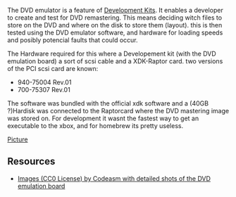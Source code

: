 The DVD emulator is a feature of [[Development Kits]].
It enables a developer to create and test for DVD remastering.
This means deciding witch files to store on the DVD and where on the disk to store them (layout).{{citation needed}}
this is then tested using the DVD emulator software, and hardware for loading speeds and posibly potencial faults that could occur.

The Hardware required for this where a Developement kit (with the DVD emulation board) a sort of scsi cable and a XDK-Raptor card.{{citation needed}}
two versions of the PCI scsi card are known:
* 940-75004 Rev.01
* 700-75307 Rev.01

The software was bundled with the official xdk software and a (40GB ?{{citation needed}})Hardisk was connected to the Raptorcard where the DVD mastering image was stored on.
For development it wasnt the fastest way to get an executable to the xbox, and for homebrew its pretty useless.{{citation needed}}
{{FIXME|reason=Describe the purpose in more detail}}


[http://codeasm.com/xbox/images/dvt4/SL734877.JPG Picture]{{FIXME|reason=Contact codeasm about more pics / without watermarks}}

== Resources ==
* [http://imgur.com/a/vJi9E Images (CC0 License) by Codeasm with detailed shots of the DVD emulation board]
